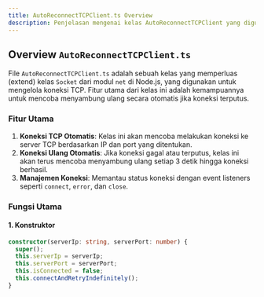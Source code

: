 ```yaml
---
title: AutoReconnectTCPClient.ts Overview
description: Penjelasan mengenai kelas AutoReconnectTCPClient yang digunakan untuk mengelola koneksi TCP yang otomatis mencoba terhubung kembali jika koneksi terputus.
---
```


## Overview `AutoReconnectTCPClient.ts`

File `AutoReconnectTCPClient.ts` adalah sebuah kelas yang memperluas (extend) kelas `Socket` dari modul `net` di Node.js, yang digunakan untuk mengelola koneksi TCP. Fitur utama dari kelas ini adalah kemampuannya untuk mencoba menyambung ulang secara otomatis jika koneksi terputus.

### Fitur Utama
1. **Koneksi TCP Otomatis**: Kelas ini akan mencoba melakukan koneksi ke server TCP berdasarkan IP dan port yang ditentukan.
2. **Koneksi Ulang Otomatis**: Jika koneksi gagal atau terputus, kelas ini akan terus mencoba menyambung ulang setiap 3 detik hingga koneksi berhasil.
3. **Manajemen Koneksi**: Memantau status koneksi dengan event listeners seperti `connect`, `error`, dan `close`.

### Fungsi Utama

#### 1. **Konstruktor**
```typescript
constructor(serverIp: string, serverPort: number) {
  super();
  this.serverIp = serverIp;
  this.serverPort = serverPort;
  this.isConnected = false;
  this.connectAndRetryIndefinitely();
}
